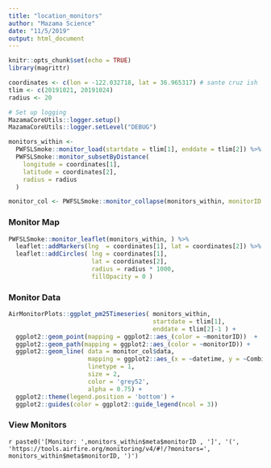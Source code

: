 ```yaml
---
title: "location_monitors"
author: "Mazama Science"
date: "11/5/2019"
output: html_document
---
```


```r
knitr::opts_chunk$set(echo = TRUE)
library(magrittr)

coordinates <- c(lon = -122.032718, lat = 36.965317) # sante cruz ish
tlim <- c(20191021, 20191024) 
radius <- 20

```

```r
# Set up logging
MazamaCoreUtils::logger.setup()
MazamaCoreUtils::logger.setLevel("DEBUG")
```

```r
monitors_within <- 
  PWFSLSmoke::monitor_load(startdate = tlim[1], enddate = tlim[2]) %>% 
  PWFSLSmoke::monitor_subsetByDistance(
    longitude = coordinates[1], 
    latitude = coordinates[2], 
    radius = radius
  )

monitor_col <- PWFSLSmoke::monitor_collapse(monitors_within, monitorID = 'Combined')
```

### Monitor Map
```r
PWFSLSmoke::monitor_leaflet(monitors_within, ) %>%
  leaflet::addMarkers(lng  = coordinates[1], lat = coordinates[2]) %>% 
  leaflet::addCircles( lng = coordinates[1], 
                       lat = coordinates[2], 
                       radius = radius * 1000, 
                       fillOpacity = 0 )
```

### Monitor Data 
```r
AirMonitorPlots::ggplot_pm25Timeseries( monitors_within,
                                        startdate = tlim[1], 
                                        enddate = tlim[2]-1 ) +
  ggplot2::geom_point(mapping = ggplot2::aes_(color = ~monitorID))  + 
  ggplot2::geom_path(mapping = ggplot2::aes_(color = ~monitorID)) + 
  ggplot2::geom_line( data = monitor_col$data,
                      mapping = ggplot2::aes_(x = ~datetime, y = ~Combined), 
                      linetype = 1, 
                      size = 2,
                      color = 'grey52', 
                      alpha = 0.75) + 
  ggplot2::theme(legend.position = 'bottom') + 
  ggplot2::guides(color = ggplot2::guide_legend(ncol = 3))
```

### View Monitors
`r paste0('[Monitor: ',monitors_within$meta$monitorID , ']', '(', 'https://tools.airfire.org/monitoring/v4/#!/?monitors=', monitors_within$meta$monitorID, ')')`



